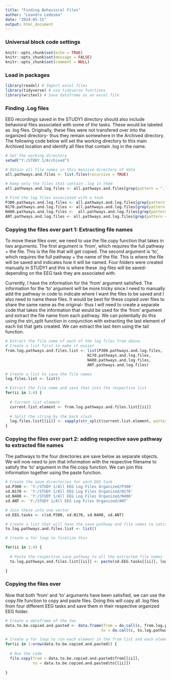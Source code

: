 ```yaml
---
title: "Finding Behavioral Files"
author: "Leandro Ledesma"
date: "2024-05-15"
output: html_document
---
```



### Universal block code settings

```r
knitr::opts_chunk$set(echo = TRUE)
knitr::opts_chunk$set(message = FALSE)
knitr::opts_chunk$set(comment = NULL)

```

### Load in packages

```r
library(readxl) # Import excel files
library(tidyverse) # use tidyverse functions
library(writexl) # Save dataframe as an excel file

```

### Finding .Log files

EEG recordings saved in the STUDY1 directory should also include behavioral files associated with some of the tasks. These would be labeled as .log files. Originally, these files were not transfered over into the organized directory- thus they remain somewhere in the Archived directory. The following code below will set the working directory to this main Archived location and identify all files that contain .log in the name. 

```r
# Set the working directory
setwd("Y:/STUDY 1/Archived")

# Obtain all file names in this massive directory of data
all.pathways.and.files <- list.files(recursive = TRUE)

# Keep only the files that contain .log in them
all.pathways.and.log.files <- all.pathways.and.files[grep(pattern = ".log", x =all.pathways.and.files)]

# Find the log files associated with a task
P300.pathways.and.log.files <- all.pathways.and.log.files[grep(pattern = "P300", x = all.pathways.and.log.files)]
N170.pathways.and.log.files <- all.pathways.and.log.files[grep(pattern = "N170", x = all.pathways.and.log.files)] 
N400.pathways.and.log.files <-  all.pathways.and.log.files[grep(pattern = "N400", x = all.pathways.and.log.files)]
ANT.pathways.and.log.files <- all.pathways.and.log.files[grep(pattern = "ANT", x = all.pathways.and.log.files)]
```

### Copying the files over part 1: Extracting file names

To move these files over, we need to use the file.copy function that takes in two arguments. The first argument is 'from', which requires the full pathway + the file. This is the file that will get copied. The second argument is 'to', which requires the full pathway + the name of the file. This is where the file will be saved and indicates how it will be named. Four folders were created manually in STUDY1 and this is where these .log files will be saved- depending on the EEG task they are associated with. 

Currently, I have the information for the 'from' argument satisfied. The information for the 'to' argument will be more tricky since I need to manually add the pathway in code to indicate where I want the files to be saved and I also need to name these files. It would be best for these copied over files to share the same name as the original- thus I will need to create a separate code that takes the information that would be used for the 'from' argument and extract the file name from each pathway. We can potentially do this using the stri_split function in conjunction with extracting the last element of each list that gets created. We can extract the last item using the tail function. 

```r
# Extract the file name of each of the log files from above.
# Create a list first to make it easier
from.log.pathways.and.files.list <- list(P300.pathways.and.log.files,
                                    N170.pathways.and.log.files,
                                    N400.pathways.and.log.files,
                                    ANT.pathways.and.log.files)

# Create a list to save the file names
log.files.list <- list()

# Extract the file name and save that into the respective list
for(ii in 1:4) {
  
  # Current list element
  current.list.element <- from.log.pathways.and.files.list[[ii]]
  
  # Split the string by the back slash
  log.files.list[[ii]] <- sapply(str_split(current.list.element, pattern = "/"), tail,1)
}

```

### Copying the files over part 2: adding respective save pathway to extracted file names

The pathways to the four directories are save below as separate objects. We will now need to join that information with the respective filename to satisfy the 'to' argument in the file.copy function. We can join this information together using the paste function. 

```r
# Create the save directories for each EEG task
sd.P300 <- 'Y:/STUDY 1/All EEG Log Files Organized/P300'
sd.N170 <- 'Y:/STUDY 1/All EEG Log Files Organized/N170'
sd.N400 <- 'Y:/STUDY 1/All EEG Log Files Organized/N400'
sd.ANT <- 'Y:/STUDY 1/All EEG Log Files Organized/ANT'

# Join these into one vector
sd.EEG.tasks <- c(sd.P300, sd.N170, sd.N400, sd.ANT)

# Create a list that will have the save pathway and file names to satisfy the 'to' argument.
to.log.pathways.and.files.list <- list()

# Create a for loop to finalize this

for(ii in 1:4) {
  
  # Paste the respective save pathway to all the extracted file names
  to.log.pathways.and.files.list[[ii]] <- paste(sd.EEG.tasks[[ii]], log.files.list[[ii]],sep="/")
  
}

```


### Copying the files over

Now that both 'from' and 'to' arguments have been satisfied, we can use the copy.file function to copy and paste files. Doing this will copy all .log files from four different EEG tasks and save them in their respective organized EEG folder.

```r
# Create a dataframe of the two
data.to.be.copied.and.pasted <- data.frame(from = do.call(c, from.log.pathways.and.files.list),
                                          to = do.call(c, to.log.pathways.and.files.list))

# Create a for loop to run each element in the from list and each elemet in the to list
for(ii in 1:nrow(data.to.be.copied.and.pasted)) {
  
  # Run the code
  file.copy(from = data.to.be.copied.and.pasted$from[[ii]],
            to = data.to.be.copied.and.pasted$to[[ii]])
  
}


```
